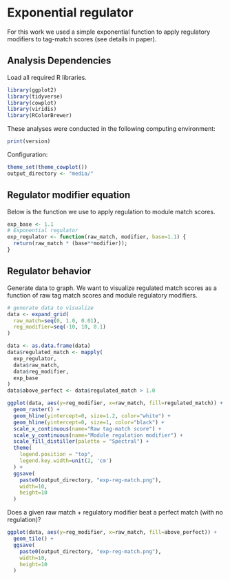 # Exponential regulator

For this work we used a simple exponential function to apply regulatory modifiers to tag-match scores (see details in paper).

## Analysis Dependencies

Load all required R libraries.

```r
library(ggplot2)
library(tidyverse)
library(cowplot)
library(viridis)
library(RColorBrewer)
```

These analyses were conducted in the following computing environment:

```r
print(version)
```

Configuration:

```r
theme_set(theme_cowplot())
output_directory <- "media/"
```

## Regulator modifier equation

Below is the function we use to apply regulation to module match scores.

```r
exp_base <- 1.1
# Exponential regulator
exp_regulator <- function(raw_match, modifier, base=1.1) {
  return(raw_match * (base**modifier));
}
```

## Regulator behavior

Generate data to graph. We want to visualize regulated match scores as a function of raw tag match scores and module regulatory modifiers.

```r
# generate data to visualize
data <- expand_grid(
  raw_match=seq(0, 1.0, 0.01),
  reg_modifier=seq(-10, 10, 0.1)
)

data <- as.data.frame(data)
data$regulated_match <- mapply(
  exp_regulator,
  data$raw_match,
  data$reg_modifier,
  exp_base
)
data$above_perfect <- data$regulated_match > 1.0
```

```r
ggplot(data, aes(y=reg_modifier, x=raw_match, fill=regulated_match)) +
  geom_raster() +
  geom_hline(yintercept=0, size=1.2, color="white") +
  geom_hline(yintercept=0, size=1, color="black") +
  scale_x_continuous(name="Raw tag-match score") +
  scale_y_continuous(name="Module regulation modifier") +
  scale_fill_distiller(palette = "Spectral") +
  theme(
    legend.position = "top",
    legend.key.width=unit(2, 'cm')
  ) +
  ggsave(
    paste0(output_directory, "exp-reg-match.png"),
    width=10,
    height=10
  )
```

Does a given raw match + regulatory modifier beat a perfect match (with no regulation)?

```r
ggplot(data, aes(y=reg_modifier, x=raw_match, fill=above_perfect)) +
  geom_tile() +
  ggsave(
    paste0(output_directory, "exp-reg-match.png"),
    width=10,
    height=10
  )
```
